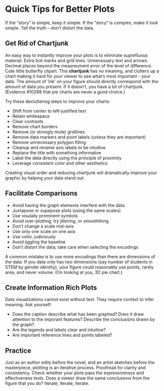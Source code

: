 Quick Tips for Better Plots
=============

If the “story” is simple, keep it simple. 
If the “story” is complex, make it look simple. 
Tell the truth – don’t distort the data.


Get Rid of Chartjunk
--------------------

An easy way to instantly improve your plots is to eliminate suprefluous material. Extra tick marks and grid lines. Unnecessary text and arrows. Decimal places beyond the measreument error of the level of difference. Cute little butterfly clipart. This **chartjunk** has no meaning, and clutters up a chart making it hard for your viewer to see what's most important - your data. The amount of 'ink' on your figure should directly correspond with the amount of data you present. If it doesn't, you have a lot of chartjunk. (Evidence #10298 that pie charts are never a good choice.)

Try these decluttering steps to improve your charts:

* Shift from center to left-justified text
* Retain whitespace
* Clear contrasts
* Remove chart borders
* Remove (or strongly mute) gridlines
* Remove data markers and point labels (unless they are important)
* Remove unnecessary polygon filling
* Cleanup and rename axis labels to be intuitive
* Replace the title with something informative
* Label the data directly using the principle of proximity
* Leverage consistent color and other aesthetics 

Creating visual order and reducing chartjunk will dramatically improve your graphic by helping your data stand out. 


Facilitate Comparisons
-------------------------

* Avoid having the graph elements interfere with the data
* Juxtapose or supepose plots (using the same scales)
* Use visulally prominent symbols
* Avoid over-plotting; try jittering, or smooththing
* Don't change a scale mid-axis
* Use only one scale on one axis
* Use color, judiciously
* Avoid jiggling the baseline
* Don't distort the data; take care when selecting the encodings

A common mistake is to use more encodings than there are dimensions of the data. If you data only has two dimensions (say number of students in STEM by gender identity), your figure could reasonably use points, rarely area, and never volume. (I'm looking at you, 3D pie chart.)


Create Information Rich Plots
---------------------------

Data visualizations cannot exist without text. They require context to infer meaning. Ask yourself:

* Does the caption describe what has been graphed? Does it draw attention to the imporant features? Describe the conclusions drawn by the graph?
* Are the legends and labels clear and intuitive?
* Are important reference lines and points labeled?


Practice
-------------------------

Just as an author edits before the novel, and an artist sketches before the masterpiece, plotting is an iterative process. Proofread for clarity and consistency. Check whether your plots pass the expressiveness and effectiveness tests. Does a viewer draw the same conclusions from the figure that you do? Iterate, iterate, iterate.
